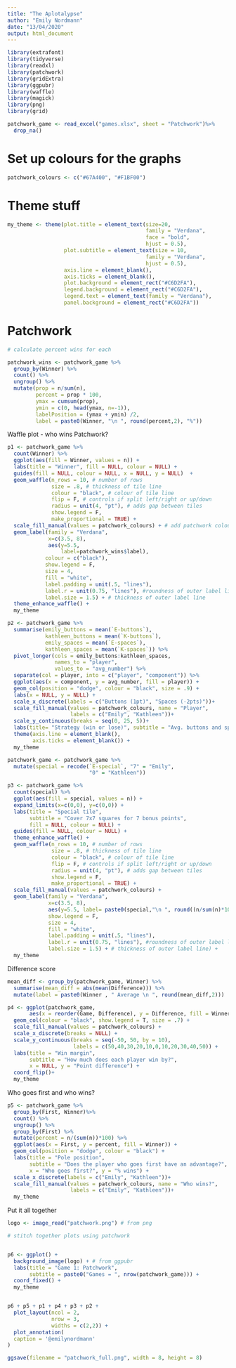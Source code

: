 ```yaml
---
title: "The Aplotalypse"
author: "Emily Nordmann"
date: "13/04/2020"
output: html_document
---
```


```r

library(extrafont)
library(tidyverse)
library(readxl)
library(patchwork)
library(gridExtra)
library(ggpubr)
library(waffle)
library(magick)
library(png)
library(grid)

patchwork_game <- read_excel("games.xlsx", sheet = "Patchwork")%>%
  drop_na() 

```

# Set up colours for the graphs

```r
patchwork_colours <- c("#67A400", "#F1BF00")
```

# Theme stuff

```r

my_theme <- theme(plot.title = element_text(size=20, 
                                            family = "Verdana", 
                                            face = "bold", 
                                            hjust = 0.5),
                  plot.subtitle = element_text(size = 10, 
                                            family = "Verdana",
                                            hjust = 0.5),
                  axis.line = element_blank(), 
                  axis.ticks = element_blank(),
                  plot.background = element_rect("#C6D2FA"),
                  legend.background = element_rect("#C6D2FA"),
                  legend.text = element_text(family = "Verdana"),
                  panel.background = element_rect("#C6D2FA"))

```

# Patchwork

```r
# calculate percent wins for each

patchwork_wins <- patchwork_game %>%
  group_by(Winner) %>%
  count() %>%
  ungroup() %>%
  mutate(prop = n/sum(n),
         percent = prop * 100,
         ymax = cumsum(prop),
         ymin = c(0, head(ymax, n=-1)),
         labelPosition = (ymax + ymin) /2,
         label = paste0(Winner, "\n ", round(percent,2), "%"))
```

Waffle plot - who wins Patchwork?

```r
p1 <- patchwork_game %>%
  count(Winner) %>%
  ggplot(aes(fill = Winner, values = n)) +
  labs(title = "Winner", fill = NULL, colour = NULL) +
  guides(fill = NULL, colour = NULL, x = NULL, y = NULL)  +
  geom_waffle(n_rows = 10, # number of rows
              size = .8, # thickness of tile line
              colour = "black", # colour of tile line
              flip = F, # controls if split left/right or up/down 
              radius = unit(4, "pt"), # adds gap between tiles
              show.legend = F,
              make_proportional = TRUE) +
  scale_fill_manual(values = patchwork_colours) + # add patchwork colours
  geom_label(family = "Verdana", 
             x=c(3.5, 8), 
             aes(y=5.5, 
                 label=patchwork_wins$label), 
            colour = c("black"), 
            show.legend = F,
            size = 4,
            fill = "white",
            label.padding = unit(.5, "lines"),
            label.r = unit(0.75, "lines"), #roundness of outer label line
            label.size = 1.5) + # thickness of outer label line
  theme_enhance_waffle() +
  my_theme

```




```r
p2 <- patchwork_game %>%
  summarise(emily_buttons = mean(`E-buttons`),
            kathleen_buttons = mean(`K-buttons`),
            emily_spaces = mean(`E-spaces`),
            kathleen_spaces = mean(`K-spaces`)) %>%
  pivot_longer(cols = emily_buttons:kathleen_spaces, 
               names_to = "player",
               values_to = "avg_number") %>%
  separate(col = player, into = c("player", "component")) %>%
  ggplot(aes(x = component, y = avg_number, fill = player)) +
  geom_col(position = "dodge", colour = "black", size = .9) +
  labs(x = NULL, y = NULL) + 
  scale_x_discrete(labels = c("Buttons (1pt)", "Spaces (-2pts)"))+
  scale_fill_manual(values = patchwork_colours, name = "Player", 
                    labels = c("Emily", "Kathleen"))+
  scale_y_continuous(breaks = seq(0, 25, 5))+
  labs(title= "Strategy (win or lose)", subtitle = "Avg. buttons and spaces at endgame") +
  theme(axis.line = element_blank(),
        axis.ticks = element_blank()) +
  my_theme

```



```r
patchwork_game <- patchwork_game %>%
  mutate(special = recode(`E-special`, "7" = "Emily",
                          "0" = "Kathleen"))

p3 <- patchwork_game %>%
  count(special) %>%
  ggplot(aes(fill = special, values = n)) +
  expand_limits(x=c(0,0), y=c(0,0)) +
  labs(title = "Special tile", 
       subtitle = "Cover 7x7 squares for 7 bonus points",
       fill = NULL, colour = NULL) +
  guides(fill = NULL, colour = NULL) +
  theme_enhance_waffle() +
  geom_waffle(n_rows = 10, # number of rows
              size = .8, # thickness of tile line
              colour = "black", # colour of tile line
              flip = F, # controls if split left/right or up/down 
              radius = unit(4, "pt"), # adds gap between tiles
              show.legend = F,
              make_proportional = TRUE) +
  scale_fill_manual(values = patchwork_colours) +
  geom_label(family = "Verdana", 
             x=c(3.5, 8), 
             aes(y=5.5, label= paste0(special,"\n ", round((n/sum(n)*100),2), "%"),size=4),              colour = c("black"), 
             show.legend = F,
             size = 4,
             fill = "white",
             label.padding = unit(.5, "lines"),
             label.r = unit(0.75, "lines"), #roundness of outer label line
             label.size = 1.5) + # thickness of outer label line) +
  my_theme

```

Difference score

```r

mean_diff <- group_by(patchwork_game, Winner) %>%
  summarise(mean_diff = abs(mean(Difference))) %>%
  mutate(label = paste0(Winner , " Average \n ", round(mean_diff,2)))

p4 <- ggplot(patchwork_game, 
       aes(x = reorder(Game, Difference), y = Difference, fill = Winner))+
  geom_col(colour = "black", show.legend = T, size = .7) +
  scale_fill_manual(values = patchwork_colours) +
  scale_x_discrete(breaks = NULL) +
  scale_y_continuous(breaks = seq(-50, 50, by = 10), 
                     labels = c(50,40,30,20,10,0,10,20,30,40,50)) +
  labs(title = "Win margin", 
       subtitle = "How much does each player win by?",
       x = NULL, y = "Point difference") +
  coord_flip()+
  my_theme

```

Who goes first and who wins?

```r
p5 <- patchwork_game %>%
  group_by(First, Winner)%>%
  count() %>%
  ungroup() %>%
  group_by(First) %>%
  mutate(percent = n/(sum(n))*100) %>%
  ggplot(aes(x = First, y = percent, fill = Winner)) +
  geom_col(position = "dodge", colour = "black") +
  labs(title = "Pole position", 
       subtitle = "Does the player who goes first have an advantage?",
       x = "Who goes first?", y = "% wins") + 
  scale_x_discrete(labels = c("Emily", "Kathleen"))+
  scale_fill_manual(values = patchwork_colours, name = "Who wins?", 
                    labels = c("Emily", "Kathleen"))+
  my_theme
```

Put it all together


```r

logo <- image_read("patchwork.png") # from png

# stitch together plots using patchwork


p6 <- ggplot() +
  background_image(logo) + # from ggpubr
  labs(title = "Game 1: Patchwork",
       subtitle = paste0("Games = ", nrow(patchwork_game))) +
  coord_fixed() +
  my_theme


p6 + p5 + p1 + p4 + p3 + p2 +
  plot_layout(ncol = 2, 
              nrow = 3, 
              widths = c(2,2)) +
  plot_annotation(
  caption = '@emilynordmann'
) 

ggsave(filename = "patchwork_full.png", width = 8, height = 8)

```

